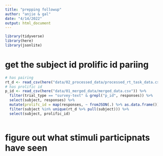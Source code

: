 ```yaml
---
title: "prepping followup"
author: "anjie & gal"
date: "4/14/2022"
output: html_document
---
```


```r
library(tidyverse)
library(here)
library(jsonlite)
```

# get the subject id prolific id pariing 
```r
# has pairing 
rt_d <- read_csv(here("data/02_processed_data/processed_rt_task_data.csv"))
# has prolific id
p_id <- read_csv(here("data/01_merged_data/merged_data.csv")) %>% 
  filter(trial_type == "survey-text" & grepl("p_id", responses)) %>% 
  select(subject, responses) %>% 
  mutate(prolifc_id = map(responses, ~ fromJSON(.) %>% as.data.frame()) %>% unlist()) %>% 
  filter(subject %in% unique(rt_d %>% pull(subject))) %>% 
  select(subject, prolific_id)
  
```


# figure out what stimuli participnats have seen

